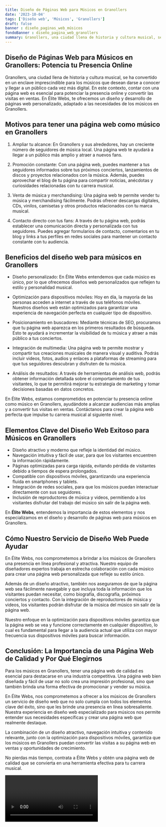 ```yaml
---
title: Diseño de Páginas Web para Músicos en Granollers
date: '2023-10-04'
tags: ['Diseño web', 'Músicos', 'Granollers']
draft: false
banner : diseño_paginas_web_músicos
fondoBanner : diseño_pagina_web_granollers
summary: Granollers, una ciudad llena de historia y cultura musical, se ha convertido en un enclave imprescindible para los músicos que desean darse a conocer y llegar a un público cada vez más digital. En este contexto, contar con una página web es esencial para potenciar la presencia online y convertir las visitas en ventas. En Élite Webs, te ofrecemos un diseño y desarrollo de páginas web personalizado, adaptado a las necesidades de los músicos en Granollers.
---
```


## Diseño de Páginas Web para Músicos en Granollers: Potencia tu Presencia Online 

Granollers, una ciudad llena de historia y cultura musical, se ha convertido en un enclave imprescindible para los músicos que desean darse a conocer y llegar a un público cada vez más digital. En este contexto, contar con una página web es esencial para potenciar la presencia online y convertir las visitas en ventas. En Élite Webs, te ofrecemos un diseño y desarrollo de páginas web personalizado, adaptado a las necesidades de los músicos en Granollers.

## Motivos para tener una página web como músico en Granollers

1. Ampliar tu alcance: En Granollers y sus alrededores, hay un creciente número de seguidores de música local. Una página web te ayudará a llegar a un público más amplio y atraer a nuevos fans.

2. Promoción constante: Con una página web, puedes mantener a tus seguidores informados sobre tus próximos conciertos, lanzamientos de discos y proyectos relacionados con la música. Además, puedes aprovechar el blog de tu página para compartir noticias, anécdotas y curiosidades relacionadas con tu carrera musical.

3. Venta de música y merchandising: Una página web te permite vender tu música y merchandising fácilmente. Podrás ofrecer descargas digitales, CDs, vinilos, camisetas y otros productos relacionados con tu marca musical.

4. Contacto directo con tus fans: A través de tu página web, podrás establecer una comunicación directa y personalizada con tus seguidores. Puedes agregar formularios de contacto, comentarios en tu blog y links a tus perfiles en redes sociales para mantener un contacto constante con tu audiencia.

## Beneficios del diseño web para músicos en Granollers

- Diseño personalizado: En Élite Webs entendemos que cada músico es único, por lo que ofrecemos diseños web personalizados que reflejen tu estilo y personalidad musical.

- Optimización para dispositivos móviles: Hoy en día, la mayoría de las personas acceden a internet a través de sus teléfonos móviles. Nuestros diseños web están optimizados para garantizar una experiencia de navegación perfecta en cualquier tipo de dispositivo.

- Posicionamiento en buscadores: Mediante técnicas de SEO, procuramos que tu página web aparezca en los primeros resultados de búsqueda. Esto te ayudará a incrementar la visibilidad de tu música y atraer a más público a tus conciertos.

- Integración de multimedia: Una página web te permite mostrar y compartir tus creaciones musicales de manera visual y auditiva. Podrás incluir videos, fotos, audios y enlaces a plataformas de streaming para que tus seguidores descubran y disfruten de tu música.

- Análisis de resultados: A través de herramientas de análisis web, podrás obtener información detallada sobre el comportamiento de tus visitantes, lo que te permitirá mejorar tu estrategia de marketing y tomar decisiones basadas en datos concretos.

En Élite Webs, estamos comprometidos en potenciar tu presencia online como músico en Granollers, ayudándote a alcanzar audiencias más amplias y a convertir tus visitas en ventas. Contáctanos para crear la página web perfecta que impulse tu carrera musical al siguiente nivel.

<GifSeo />

<Cta />

## Elementos Clave del Diseño Web Exitoso para Músicos en Granollers

- Diseño atractivo y moderno que refleje la identidad del músico.
- Navegación intuitiva y fácil de usar, para que los visitantes encuentren la información rápidamente.
- Páginas optimizadas para carga rápida, evitando pérdida de visitantes debido a tiempos de espera prolongados.
- Compatible con dispositivos móviles, garantizando una experiencia fluida en smartphones y tablets.
- Integración de redes sociales, para que los músicos puedan interactuar directamente con sus seguidores.
- Inclusión de reproductores de música y videos, permitiendo a los visitantes disfrutar del trabajo del músico sin salir de la página web.

En **Élite Webs**, entendemos la importancia de estos elementos y nos especializamos en el diseño y desarrollo de páginas web para músicos en Granollers.

## Cómo Nuestro Servicio de Diseño Web Puede Ayudar

En Élite Webs, nos comprometemos a brindar a los músicos de Granollers una presencia en línea profesional y atractiva. Nuestro equipo de diseñadores expertos trabaja en estrecha colaboración con cada músico para crear una página web personalizada que refleje su estilo único.

Además de un diseño atractivo, también nos aseguramos de que la página web sea fácilmente navegable y que incluya toda la información que los visitantes puedan necesitar, como biografía, discografía, próximos conciertos y contacto. Con la integración de reproductores de música y videos, los visitantes podrán disfrutar de la música del músico sin salir de la página web.

Nuestro enfoque en la optimización para dispositivos móviles garantiza que la página web se vea y funcione correctamente en cualquier dispositivo, lo cual es fundamental para llegar a la audiencia actual que utiliza con mayor frecuencia sus dispositivos móviles para buscar información.

## Conclusión: La Importancia de una Página Web de Calidad y Por Qué Elegirnos

Para los músicos en Granollers, tener una página web de calidad es esencial para destacarse en una industria competitiva. Una página web bien diseñada y fácil de usar no solo crea una impresión profesional, sino que también brinda una forma efectiva de promocionar y vender su música.

En Élite Webs, nos comprometemos a ofrecer a los músicos de Granollers un servicio de diseño web que no solo cumpla con todos los elementos clave del éxito, sino que les brinde una presencia en línea sobresaliente. Nuestra experiencia en diseño web especializado para músicos nos permite entender sus necesidades específicas y crear una página web que realmente destaque.

La combinación de un diseño atractivo, navegación intuitiva y contenido relevante, junto con la optimización para dispositivos móviles, garantiza que los músicos en Granollers puedan convertir las visitas a su página web en ventas y oportunidades de crecimiento.

No pierdas más tiempo, contrata a Élite Webs y obtén una página web de calidad que se convierta en una herramienta efectiva para tu carrera musical.

<Video />

<CtaBot job='Músicos' city='Granollers'/>

<Gmaps query='Granollers+españa+maps' />